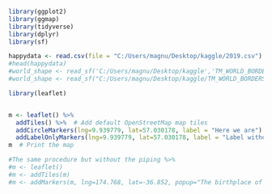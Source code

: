 ```r
library(ggplot2)
library(ggmap)
library(tidyverse)
library(dplyr)
library(sf)
```

```r
happydata <- read.csv(file = "C:/Users/magnu/Desktop/kaggle/2019.csv")
#head(happydata)
#world_shape <- read_sf('C:/Users/magnu/Desktop/kaggle','TM_WORLD_BORDERS_SIMPL-0.3.shp')
#world_shape <- read_sf("C:/Users/magnu/Desktop/kaggle/TM_WORLD_BORDERS_SIMPL-0.3.shp")
```





```r
library(leaflet)


m <- leaflet() %>%
  addTiles() %>%  # Add default OpenStreetMap map tiles
  addCircleMarkers(lng=9.939779, lat=57.030178, label = "Here we are") %>%
  addLabelOnlyMarkers(lng=9.939779, lat=57.030178, label = "Label without marker", labelOptions(textsize="20px"))
m  # Print the map

#The same procedure but without the piping %>%
#m <- leaflet()
#m <- addTiles(m)
#m <- addMarkers(m, lng=174.768, lat=-36.852, popup="The birthplace of R")

```





